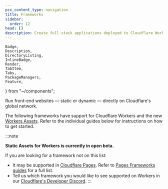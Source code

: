 ```yaml
---
pcx_content_type: navigation
title: Frameworks
sidebar:
  order: 12
head: []
description: Create full-stack applications deployed to Cloudflare Workers.
---
```


	Badge,
	Description,
	DirectoryListing,
	InlineBadge,
	Render,
	TabItem,
	Tabs,
	PackageManagers,
	Feature,
} from "~/components";

<Description>
	Run front-end websites — static or dynamic — directly on Cloudflare's global
	network.
</Description>

The following frameworks have support for Cloudflare Workers and the new [Workers Assets](/workers/static-assets/). Refer to the individual guides below for instructions on how to get started.

<DirectoryListing folder="workers/frameworks/framework-guides" />

:::note

**Static Assets for Workers is currently in open beta.**

If you are looking for a framework not on this list:

- It may be supported in [Cloudflare Pages](/pages/). Refer to [Pages Frameworks guides](/pages/framework-guides/) for a full list.
- Tell us which framework you would like to see supported on Workers in our [Cloudflare's Developer Discord](http://discord.cloudflare.com/).
  :::
